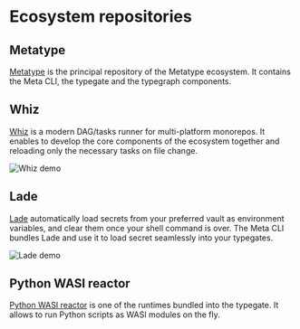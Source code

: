 # Ecosystem repositories

## Metatype

[Metatype](https://github.com/metatypedev/metatype) is the principal repository of the Metatype ecosystem. It contains the Meta CLI, the typegate and the typegraph components.

## Whiz

[Whiz](https://github.com/zifeo/whiz) is a modern DAG/tasks runner for multi-platform monorepos. It enables to develop the core components of the ecosystem together and reloading only the necessary tasks on file change.

![Whiz demo](https://github.com/zifeo/whiz/blob/main/demo.gif?raw=true)

## Lade

[Lade](https://github.com/zifeo/lade) automatically load secrets from your preferred vault as environment variables, and clear them once your shell command is over. The Meta CLI bundles Lade and use it to load secret seamlessly into your typegates.

![Lade demo](https://github.com/zifeo/lade/blob/main/examples/demo.gif?raw=true)

## Python WASI reactor

[Python WASI reactor](https://github.com/metatypedev/python-wasi-reactor) is one of the runtimes bundled into the typegate. It allows to run Python scripts as WASI modules on the fly.

